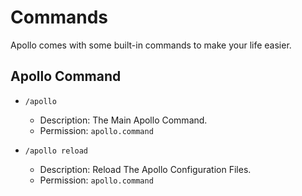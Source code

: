 # Commands

Apollo comes with some built-in commands to make your life easier.

## Apollo Command

* `/apollo`
  * Description: The Main Apollo Command.
  * Permission: `apollo.command`


* `/apollo reload`
    * Description: Reload The Apollo Configuration Files.
    * Permission: `apollo.command`
